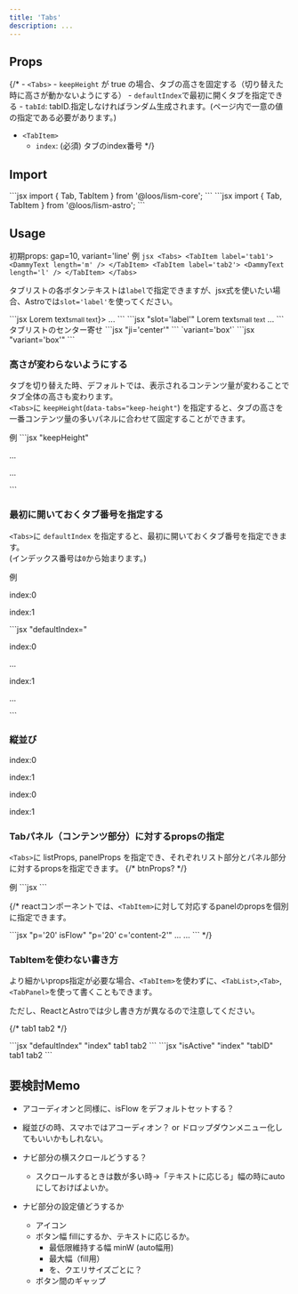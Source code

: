 ```yaml
---
title: 'Tabs'
description: ...
---
```



## Props

{/* - `<Tabs>`
	- `keepHeight` が true の場合、タブの高さを固定する（切り替えた時に高さが動かないようにする）
	- `defaultIndex`で最初に開くタブを指定できる
	- `tabId`: tabID.指定しなければランダム生成されます。(ページ内で一意の値の指定である必要があります。)
- `<TabItem>`
	- `index`: (必須) タブのindex番号 */}

## Import

<Preview>
	<PreviewCode slot='tab' label='React'>
```jsx
import { Tab, TabItem } from '@loos/lism-core';
```
	</PreviewCode>
	<PreviewCode slot='tab' label='Astro'>
```jsx
import { Tab, TabItem } from '@loos/lism-astro';
```
	</PreviewCode>
</Preview>


## Usage

初期props: gap=10, variant='line'
<Preview>
	<PreviewTitle>例</PreviewTitle>
	<PreviewArea p={30}>
		<Tabs>
			<TabItem label='tab1'>
				<DammyText length='m' />
			</TabItem>
			<TabItem label='tab2'>
				<DammyText length='l' />
			</TabItem>
		</Tabs>
	</PreviewArea>
	<PreviewCode>
		```jsx
		<Tabs>
			<TabItem label='tab1'>
				<DammyText length='m' />
			</TabItem>
			<TabItem label='tab2'>
				<DammyText length='l' />
			</TabItem>
		</Tabs>
		```
	</PreviewCode>
</Preview>


タブリストの各ボタンテキストは`label`で指定できますが、jsx式を使いたい場合、Astroでは`slot='label'`を使ってください。

<Preview mbs='20'>
	<PreviewCode slot='tab' label='React'>
		```jsx
		<TabItem label={<>Lorem text<small>small text</small></>}>
			...
		</TabItem>
		```
	</PreviewCode>
	<PreviewCode slot='tab' label='Astro'>
		```jsx "slot='label'"
		<TabItem>
			<Fragment slot='label'>Lorem text<small>small text</small></Fragment>
			...
		</TabItem>
		```
	</PreviewCode>
</Preview>


<Preview>
	<PreviewTitle>タブリストのセンター寄せ</PreviewTitle>
	<PreviewArea p={30}>
		<Tabs variant='line' ji='center'>
			<TabItem label='tab1'>
				<DammyText length='m' />
			</TabItem>
			<TabItem label='tab2'>
				<DammyText length='l' />
			</TabItem>
		</Tabs>
	</PreviewArea>
	<PreviewCode>
		```jsx "ji='center'"
		<Tabs variant='line' ji='center'>
			<TabItem label='tab1'>
				<DammyText length='m' />
			</TabItem>
			<TabItem label='tab2'>
				<DammyText length='l' />
			</TabItem>
		</Tabs>
		```
	</PreviewCode>
</Preview>

<Preview>
	<PreviewTitle>`variant='box'`</PreviewTitle>
	<PreviewArea p={30}>
		<Tabs variant='box' ji='center'>
			<TabItem label='tab1'>
				<DammyText length='m' />
			</TabItem>
			<TabItem label='tab2'>
				<DammyText length='l' />
			</TabItem>
		</Tabs>
	</PreviewArea>
	<PreviewCode>
		```jsx "variant='box'"
		<Tabs variant='box' ji='center'>
			<TabItem label='tab1'>
				<DammyText length='m' />
			</TabItem>
			<TabItem label='tab2'>
				<DammyText length='l' />
			</TabItem>
		</Tabs>
		```
	</PreviewCode>
</Preview>


### 高さが変わらないようにする

タブを切り替えた時、デフォルトでは、表示されるコンテンツ量が変わることでタブ全体の高さも変わります。  
`<Tabs>`に `keepHeight`(`data-tabs="keep-height"`) を指定すると、タブの高さを一番コンテンツ量の多いパネルに合わせて固定することができます。

<Preview>
	<PreviewTitle>例</PreviewTitle>
	<PreviewArea p={30}>
		<Tabs keepHeight>
			<TabItem label="tab1">
				<DammyText />
			</TabItem>
			<TabItem label="tab2">
				<DammyText length="xl" />
			</TabItem>
		</Tabs>
	</PreviewArea>
	<PreviewCode>
		```jsx "keepHeight"
		<Tabs keepHeight>
			<TabItem label="tab1">
				<p>...</p>
			</TabItem>
			<TabItem label="tab2">
				<p>...</p>
			</TabItem>
		</Tabs>
		```
	</PreviewCode>
</Preview>


### 最初に開いておくタブ番号を指定する

`<Tabs>`に `defaultIndex` を指定すると、最初に開いておくタブ番号を指定できます。  
(インデックス番号は`0`から始まります。)

<Preview>
	<PreviewTitle>例</PreviewTitle>
	<PreviewArea p={30}>
		<Tabs defaultIndex={1}>
			<TabItem label="tab1" isFlow='s'>
				<p>index:0</p>
				<DammyText />
			</TabItem>
			<TabItem label="tab2" isFlow='s'>
				<p>index:1</p>
				<DammyText length="l" />
			</TabItem>
		</Tabs>
	</PreviewArea>
	<PreviewCode>
		```jsx "defaultIndex="
		<Tabs defaultIndex={1}>
			<TabItem label="tab1" isFlow='s'>
				<p>index:0</p>
				<p>...</p>
			</TabItem>
			<TabItem label="tab2" isFlow='s'>
				<p>index:1</p>
				<p>...</p>
			</TabItem>
		</Tabs>
		```
	</PreviewCode>
</Preview>

### 縦並び

<Preview>
	<PreviewArea p={30} resize>
		<Tabs isVertical keepHeight>
			<TabItem label='title1' isFlow='s'>
				<p>index:0</p>
				<DammyText />
			</TabItem>
			<TabItem label='title2' isFlow='s'>
				<p>index:1</p>
				<DammyText />
				<DammyText length='l' />
			</TabItem>
		</Tabs>
	</PreviewArea>
</Preview>

<Preview>
	<PreviewArea p={30} resize>
		<Tabs variant='box' isVertical keepHeight ai='s' ji='c'>
			<TabItem label='title1' isFlow='s'>
				<p>index:0</p>
				<DammyText />
			</TabItem>
			<TabItem label='title2' isFlow='s'>
				<p>index:1</p>
				<DammyText />
				<DammyText length='l' />
			</TabItem>
		</Tabs>
	</PreviewArea>
</Preview>




### Tabパネル（コンテンツ部分）に対するpropsの指定


`<Tabs>`に listProps, panelProps を指定でき、それぞれリスト部分とパネル部分に対するpropsを指定できます。
{/* btnProps? */}


<Preview>
	<PreviewTitle>例</PreviewTitle>
	<PreviewArea p={30}>
		<Tabs bgc='base-2' bxsh='1' gap='0' listProps={{c:'content-2'}} panelProps={{p:'em10', isFlow:'s'}}>
			<TabItem label='tab1'>
				<DammyText />
				<DammyText length='m' />
			</TabItem>
			<TabItem label='tab2'>
				<DammyText />
				<DammyText length='l' />
			</TabItem>
		</Tabs>
	</PreviewArea>
	<PreviewCode>
		```jsx
		<Tabs bgc='base-2' bxsh='1' gap='0' listProps={{c:'content-2'}} panelProps={{p:'em10', isFlow:'s'}}>
			<TabItem label='tab1'>
				<DammyText />
				<DammyText length='m' />
			</TabItem>
			<TabItem label='tab2'>
				<DammyText />
				<DammyText length='l' />
			</TabItem>
		</Tabs>
		```
	</PreviewCode>
</Preview>


{/* reactコンポーネントでは、`<TabItem>`に対して対応するpanelのpropsを個別に指定できます。

<Preview>
	<PreviewCode>
		```jsx "p='20' isFlow" "p='20' c='content-2'"
		<Tabs>
			<TabItem label='tab1' p='20' isFlow>
				...
			</TabItem>
			<TabItem label='tab2' p='20' c='content-2'>
				...
			</TabItem>
		</Tabs>
		```
	</PreviewCode>
</Preview> */}


### TabItemを使わない書き方

より細かいprops指定が必要な場合、`<TabItem>`を使わずに、`<TabList>`,`<Tab>`,`<TabPanel>`を使って書くこともできます。

ただし、ReactとAstroでは少し書き方が異なるので注意してください。

{/* <Preview>
	<PreviewArea p={30}>
		<Tabs>
			<TabList>
				<Tab tabID='hoge' isActive index={0}>tab1</Tab>
				<Tab tabID='hoge' index={1}>tab2</Tab>
			</TabList>
			<TabPanel tabID='hoge' isActive index={0}>
				<DammyText />
			</TabPanel>
			<TabPanel tabID='hoge' index={1}>
				<DammyText length='l' />
			</TabPanel>
		</Tabs>
	</PreviewArea>
</Preview> */}


<Preview>
	<PreviewCode slot='tab' label='React'>
		```jsx "defaultIndex" "index"
		<Tabs defaultIndex={0}>
			<TabList>
				<Tab index={0}>tab1</Tab>
				<Tab index={1}>tab2</Tab>
			</TabList>
			<TabPanel index={0}>
				<DammyText />
			</TabPanel>
			<TabPanel index={1}>
				<DammyText length='l' />
			</TabPanel>
		</Tabs>
		```
	</PreviewCode>
	<PreviewCode slot='tab' label='Astro'>
		```jsx "isActive" "index" "tabID"
		<Tabs>
			<TabList>
				<Tab tabID='the-tabid' isActive index={0}>tab1</Tab>
				<Tab tabID='the-tabid' index={1}>tab2</Tab>
			</TabList>
			<TabPanel tabID='the-tabid' isActive index={0}>
				<DammyText />
			</TabPanel>
			<TabPanel tabID='the-tabid' index={1}>
				<DammyText length='l' />
			</TabPanel>
		</Tabs>
		```
	</PreviewCode>
</Preview>


## 要検討Memo

- アコーディオンと同様に、isFlow をデフォルトセットする？

- 縦並びの時、スマホではアコーディオン？ or ドロップダウンメニュー化してもいいかもしれない。
- ナビ部分の横スクロールどうする？
	- スクロールするときは数が多い時→「テキストに応じる」幅の時にautoにしておけばよいか。
- ナビ部分の設定値どうするか
	- アイコン
	- ボタン幅 fillにするか、テキストに応じるか。
		- 最低限維持する幅 minW (auto幅用)
		- 最大幅（fill用）
		- を、クエリサイズごとに？
	- ボタン間のギャップ
